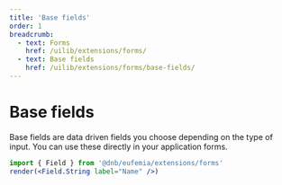 ```yaml
---
title: 'Base fields'
order: 1
breadcrumb:
  - text: Forms
    href: /uilib/extensions/forms/
  - text: Base fields
    href: /uilib/extensions/forms/base-fields/
---
```



# Base fields

Base fields are data driven fields you choose depending on the type of input. You can use these directly in your application forms.

```jsx
import { Field } from '@dnb/eufemia/extensions/forms'
render(<Field.String label="Name" />)
```

<ListBaseFieldComponents />
